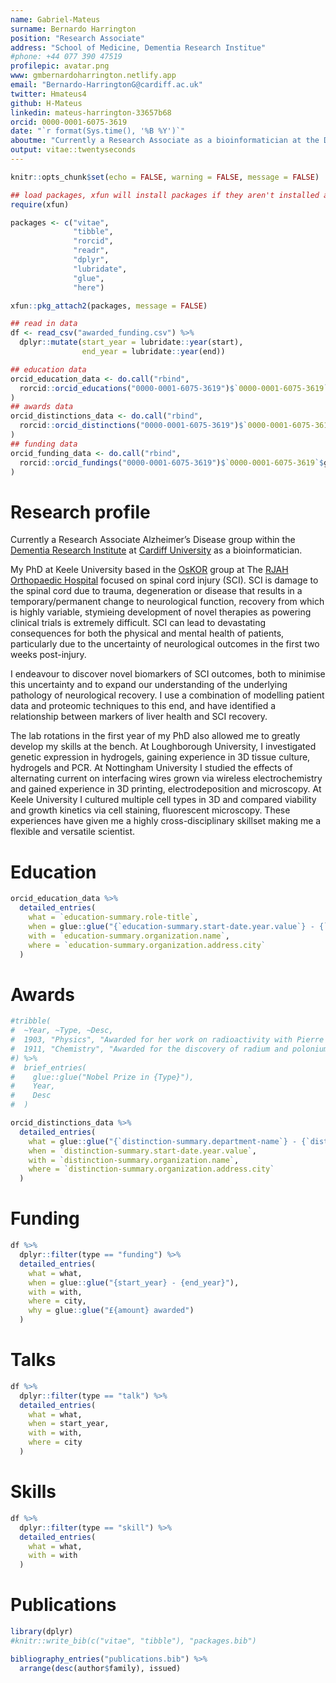 ```yaml
---
name: Gabriel-Mateus
surname: Bernardo Harrington
position: "Research Associate"
address: "School of Medicine, Dementia Research Institue"
#phone: +44 077 390 47519
profilepic: avatar.png
www: gmbernardoharrington.netlify.app
email: "Bernardo-HarringtonG@cardiff.ac.uk"
twitter: Hmateus4
github: H-Mateus
linkedin: mateus-harrington-33657b68
orcid: 0000-0001-6075-3619
date: "`r format(Sys.time(), '%B %Y')`"
aboutme: "Currently a Research Associate as a bioinformatician at the Dementia Research Institute, Cardiff University, working on Alzheimer's disease with a focus towards genomics."
output: vitae::twentyseconds
---
```


```r
knitr::opts_chunk$set(echo = FALSE, warning = FALSE, message = FALSE)

## load packages, xfun will install packages if they aren't installed already
require(xfun)

packages <- c("vitae",
              "tibble",
              "rorcid",
              "readr",
              "dplyr",
              "lubridate",
              "glue",
              "here")

xfun::pkg_attach2(packages, message = FALSE)

## read in data
df <- read_csv("awarded_funding.csv") %>%
  dplyr::mutate(start_year = lubridate::year(start), 
                end_year = lubridate::year(end))
```

```r
## education data
orcid_education_data <- do.call("rbind",
  rorcid::orcid_educations("0000-0001-6075-3619")$`0000-0001-6075-3619`$`affiliation-group`$summaries
)
## awards data
orcid_distinctions_data <- do.call("rbind",
  rorcid::orcid_distinctions("0000-0001-6075-3619")$`0000-0001-6075-3619`$`affiliation-group`$summaries
)
## funding data
orcid_funding_data <- do.call("rbind",
  rorcid::orcid_fundings("0000-0001-6075-3619")$`0000-0001-6075-3619`$group$`funding-summary`
)
```

# Research profile

Currently a Research Associate Alzheimer's Disease group within the [Dementia Research Institute](https://ukdri.ac.uk/) at [Cardiff University](https://www.cardiff.ac.uk/) as a bioinformatician.

My PhD at Keele University based in the [OsKOR](https://oskor.netlify.app/) group at The [RJAH Orthopaedic Hospital](https://www.rjah.nhs.uk/) focused on spinal cord injury (SCI).
SCI is damage to the spinal cord due to trauma, degeneration or disease that results in a temporary/permanent change to neurological function, recovery from which is highly variable, stymieing development of novel therapies as powering clinical trials is extremely difficult.
SCI can lead to devastating consequences for both the physical and mental health of patients, particularly due to the uncertainty of neurological outcomes in the first two weeks post-injury.

I endeavour to discover novel biomarkers of SCI outcomes, both to minimise this uncertainty and to expand our understanding of the underlying pathology of neurological recovery.
I use a combination of modelling patient data and proteomic techniques to this end, and have identified a relationship between markers of liver health and SCI recovery.

The lab rotations in the first year of my PhD also allowed me to greatly develop my skills at the bench.
At Loughborough University, I investigated genetic expression in hydrogels, gaining experience in 3D tissue culture, hydrogels and PCR.
At Nottingham University I studied the effects of alternating current on interfacing wires grown via wireless electrochemistry and gained experience in 3D printing, electrodeposition and microscopy.
At Keele University I cultured multiple cell types in 3D and compared viability and growth kinetics via cell staining, fluorescent microscopy.
These experiences have given me a highly cross-disciplinary skillset making me a flexible and versatile scientist.

# Education

```r
orcid_education_data %>%
  detailed_entries(
    what = `education-summary.role-title`,
    when = glue::glue("{`education-summary.start-date.year.value`} - {`education-summary.end-date.year.value`}"),
    with = `education-summary.organization.name`,
    where = `education-summary.organization.address.city`
  )
```

# Awards

```r
#tribble(
#  ~Year, ~Type, ~Desc,
#  1903, "Physics", "Awarded for her work on radioactivity with Pierre Curie and Henri Becquerel",
#  1911, "Chemistry", "Awarded for the discovery of radium and polonium"
#) %>% 
#  brief_entries(
#    glue::glue("Nobel Prize in {Type}"),
#    Year, 
#    Desc
#  )
```

```r
orcid_distinctions_data %>%
  detailed_entries(
    what = glue::glue("{`distinction-summary.department-name`} - {`distinction-summary.role-title`}"),
    when = `distinction-summary.start-date.year.value`,
    with = `distinction-summary.organization.name`,
    where = `distinction-summary.organization.address.city`
  )
```

# Funding

```r
df %>% 
  dplyr::filter(type == "funding") %>%
  detailed_entries(
    what = what,
    when = glue::glue("{start_year} - {end_year}"),
    with = with,
    where = city,
    why = glue::glue("£{amount} awarded")
  )
```

# Talks

```r
df %>%
  dplyr::filter(type == "talk") %>%
  detailed_entries(
    what = what,
    when = start_year,
    with = with,
    where = city
  )
```

# Skills

```r
df %>% 
  dplyr::filter(type == "skill") %>%
  detailed_entries(
    what = what,
    with = with
  )
```

# Publications

```r
library(dplyr)
#knitr::write_bib(c("vitae", "tibble"), "packages.bib")

bibliography_entries("publications.bib") %>%
  arrange(desc(author$family), issued)
```

